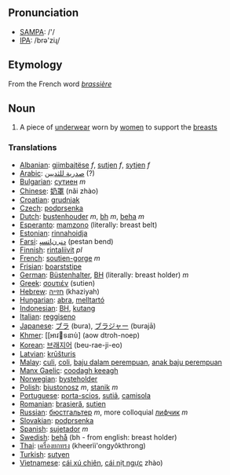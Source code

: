 ==Pronunciation==
*[[w:SAMPA|SAMPA]]: /'/
*[[w:IPA|IPA]]: /brə'ziɻ/

==Etymology==
From the French word ''[[brassière]]''

==Noun==
#A piece of [[underwear]] worn by [[women]] to support the [[breasts]]

===Translations===

*[[Albanian]]: [[gjimbajtëse]] ''f'', [[sutjen]] ''f'', [[sytjen]] ''f''
*[[Arabic]]: [[صدرية للثديين]] (?)
*[[Bulgarian]]: [[сутиен]] ''m''
*[[Chinese]]: [[奶罩]] (nǎi zhào)
*[[Croatian]]: [[grudnjak]]
*[[Czech]]: [[podprsenka]]
*[[Dutch]]: [[bustenhouder]] ''m'', [[bh]] ''m'', [[beha]] ''m''
*[[Esperanto]]: [[mamzono]] (literally: breast belt)
*[[Estonian]]: [[rinnahoidja]]
*[[Farsi]]: [[ﺩﻨﺒ ﻥﺎﺘﺴﭙ]] (pestan bend)
*[[Finnish]]: [[rintaliivit]] ''pl''
*[[French]]: [[soutien-gorge]] ''m''
*[[Frisian]]: [[boarststipe]]
*[[German]]: [[Büstenhalter]], [[BH]] (literally: breast holder) ''m''
*[[Greek]]: [[σουτιέν]] (sutien)
*[[Hebrew]]: [[חזייה]] (khaziyah)
*[[Hungarian]]: [[abra]], [[melltartó]]
*[[Indonesian]]: [[BH]], [[kutang]]
*[[Italian]]: [[reggiseno]]
*[[Japanese]]: [[ブラ]] (bura), [[ブラジャー]] (burajā)
*[[Khmer]]: [[ឤវទនាប់] (aow dtroh-noep)
*[[Korean]]: [[브래지어]] (beu-rae-ji-eo)
*[[Latvian]]: [[krūšturis]]
*[[Malay]]: [[culi]], [[coli]], [[baju dalam perempuan]], [[anak baju perempuan]]
*[[Manx Gaelic]]: [[coodagh keeagh]]
*[[Norwegian]]: [[bysteholder]]
*[[Polish]]: [[biustonosz]] ''m'', [[stanik]] ''m''
*[[Portuguese]]: [[porta-scios]], [[sutiã]], [[camisola]]
*[[Romanian]]: [[brasieră]], [[sutien]]
*[[Russian]]: [[бюстгальтер]] ''m'', more colloquial [[лифчик]] ''m''
*[[Slovakian]]: [[podprsenka]]
*[[Spanish]]: [[sujetador]] ''m''
*[[Swedish]]: [[behå]] (bh - from english: breast holder)
*[[Thai]]: [[เครื่องยกทรง]] (kheerìì'ongyôkthrong)
*[[Turkish]]: [[sutyen]]
*[[Vietnamese]]: [[cái xú chiên]], [[cái nịt ngực]] zhào)